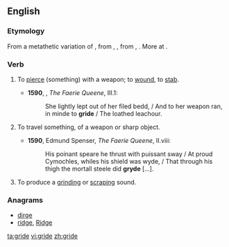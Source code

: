 ==English==

===Etymology===
From a metathetic variation of {{term|gird||to strike, smite, upbraid, scold, jibe|lang=en}}, from {{etyl|enm}} {{term|girden|lang=enm}}, {{term|gerden||to strike, thrust, smite|lit=smite with a rod|lang=enm}}, from {{term|gerd|lang=enm}}, {{term|yerd||a rod, yard|lang=enm}}. More at {{l|en|yard}}.

===Verb===
{{en-verb|grides|griding|grided}}

# {{obsolete|transitive}} To [[pierce]] (something) with a weapon; to [[wound]], to [[stab]].
#*'''1590''', {{w|Edmund Spenser}}, ''The Faerie Queene'', III.1:
#*:She lightly lept out of her filed bedd, / And to her weapon ran, in minde to '''gride''' / The loathed leachour.
# {{obsolete|intransitive}} To travel {{term|through}} something, of a weapon or sharp object.
#* '''1590''', Edmund Spenser, ''The Faerie Queene'', II.viii:
#*: His poinant speare he thrust with puissant sway / At proud Cymochles, whiles his shield was wyde, / That through his thigh the mortall steele did '''gryde''' [...].
# To produce a [[grind]]ing or [[scrape|scraping]] sound.

===Anagrams===
* [[dirge#English|dirge]]
* [[ridge#English|ridge]], [[Ridge#English|Ridge]]

[[ta:gride]]
[[vi:gride]]
[[zh:gride]]